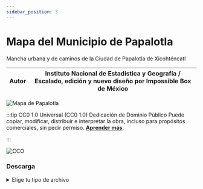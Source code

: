 ```yaml
---
sidebar_position: 3
---
```

# Mapa del Municipio de Papalotla

Mancha urbana y de caminos de la Ciudad de Papalotla de Xicohténcatl

|**Autor**|Instituto Nacional de Estadística y Geografía / Escalado, edición y nuevo diseño por Impossible Box de México|
|---|---|





![Mapa de Papalotla](/img/docsestanteria/mapa.png "Mapa de Papalotla")



:::tip CC0 1.0 Universal (CC0 1.0) Dedicación de Dominio Público
Puede copiar, modificar, distribuir e interpretar la obra, incluso para propósitos comerciales, sin pedir permiso.
 **[Aprender más](https://creativecommons.org/publicdomain/zero/1.0/deed.es)**.

:::




![CCO](https://mirrors.creativecommons.org/presskit/buttons/80x15/png/cc-zero.png "CC0")



### Descarga
<details>
  <summary>Elige tu tipo de archivo</summary>
    <div>
        <a href="url"> 📥 Mapa de Papalotla (SVG)</a>
        </div>  
        <div>
         <a href="url"> 📥 Mapa de Papalotla (PNG)</a>
        </div>  
       
</details>
